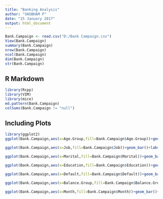 ---
title: "Banking Analysis"
author: "SHUBHAM P"
date: "25 January 2017"
output: html_document
---

```{r}
Bank.Campaign <- read.csv("D:/Bank Campaign.csv")
View(Bank.Campaign)
summary(Bank.Campaign)
nrow(Bank.Campaign)
ncol(Bank.Campaign)
dim(Bank.Campaign)
str(Bank.Campaign)
```

## R Markdown



```{r}
library(Rcpp)
library(VIM)
library(mice)
md.pattern(Bank.Campaign)
colSums(Bank.Campaign != "null")

```

## Including Plots



```{r}
library(ggplot2)
ggplot(Bank.Campaign,aes(x=Age.Group,fill=Bank.Campaign$Age.Group))+geom_bar()+labs(x="r",y="t")+ggtitle("maintitle=m")
```
```{r}
ggplot(Bank.Campaign,aes(x=Job,fill=Bank.Campaign$Job))+geom_bar()+labs(x="r",y="t")+ggtitle("maintitle=m")
```
```{r}
ggplot(Bank.Campaign,aes(x=Marital,fill=Bank.Campaign$Marital))+geom_bar()+labs(x="r",y="t")+ggtitle("maintitle=m")
```
```{r}
ggplot(Bank.Campaign,aes(x=Education,fill=Bank.Campaign$Education))+geom_bar()+labs(x="r",y="t")+ggtitle("maintitle=m")
```
```{r}
ggplot(Bank.Campaign,aes(x=Default,fill=Bank.Campaign$Default))+geom_bar()+labs(x="r",y="t")+ggtitle("maintitle=m")
```
```{r}
ggplot(Bank.Campaign,aes(x=Balance.Group,fill=Bank.Campaign$Balance.Group))+geom_bar()+labs(x="r",y="t")+ggtitle("maintitle=m")
```
```{r}
ggplot(Bank.Campaign,aes(x=Month,fill=Bank.Campaign$Month))+geom_bar()+labs(x="r",y="t")+ggtitle("maintitle=m")


```



